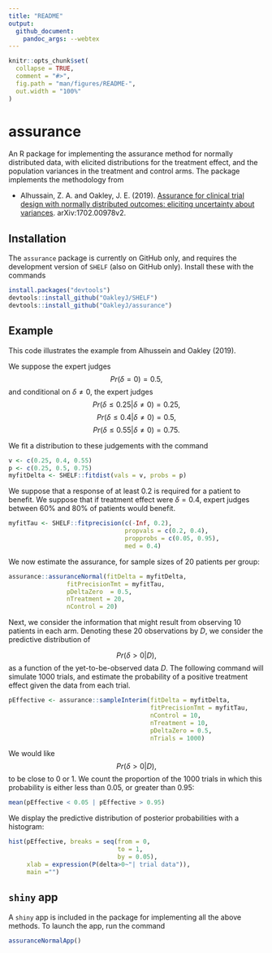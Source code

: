 ```yaml
---
title: "README"
output:
  github_document:
    pandoc_args: --webtex
---
```


<!-- README.md is generated from README.Rmd. Please edit that file -->

```r
knitr::opts_chunk$set(
  collapse = TRUE,
  comment = "#>",
  fig.path = "man/figures/README-",
  out.width = "100%"
)
```
# assurance

<!-- badges: start -->
<!-- badges: end -->

An R package for implementing the assurance method for normally distributed data, with elicited distributions for the treatment effect, and the population variances in the treatment and control arms. The package implements the methodology from 

- Alhussain, Z. A. and Oakley, J. E. (2019). [Assurance for clinical trial design with normally distributed outcomes: eliciting uncertainty about variances](https://arxiv.org/abs/1702.00978v2). arXiv:1702.00978v2.

## Installation

The `assurance` package is currently on GitHub only, and requires the development version of `SHELF` (also on GitHub only). Install these with the commands

``` r
install.packages("devtools")
devtools::install_github("OakleyJ/SHELF")
devtools::install_github("OakleyJ/assurance")
```

## Example 

This code illustrates the example from Alhussein and Oakley (2019).

We suppose the expert judges 
$$Pr(\delta = 0) = 0.5,$$ and conditional on $\delta \neq 0$, the expert judges
$$
Pr(\delta \le 0.25|\delta \neq 0) = 0.25,
$$
$$
Pr(\delta \le 0.4|\delta \neq 0) = 0.5, 
$$
$$
Pr(\delta \le 0.55|\delta \neq 0) = 0.75. 
$$

We fit a distribution to these judgements with the command

```r
v <- c(0.25, 0.4, 0.55)
p <- c(0.25, 0.5, 0.75)
myfitDelta <- SHELF::fitdist(vals = v, probs = p)
```

We suppose that a response of at least 0.2 is required for a patient to benefit. We suppose that if treatment effect were $\delta = 0.4$, expert judges between 60% and 80% of patients would benefit.

```r
myfitTau <- SHELF::fitprecision(c(-Inf, 0.2),
                                propvals = c(0.2, 0.4),
                                propprobs = c(0.05, 0.95),
                                med = 0.4)
```

We now estimate the assurance, for sample sizes of 20 patients per group:


```r
assurance::assuranceNormal(fitDelta = myfitDelta,
                fitPrecisionTmt = myfitTau,
                pDeltaZero  = 0.5,
                nTreatment = 20,
                nControl = 20)
```

Next, we consider the information that might result from observing 10 patients in each arm. Denoting these 20 observations by $D$, we consider the predictive distribution of 

$$
Pr(\delta > 0 | D),
$$
as a function of the yet-to-be-observed data $D$. The following command will simulate 1000 trials, and estimate the probability of a positive treatment effect given the data from each trial.

```r
pEffective <- assurance::sampleInterim(fitDelta = myfitDelta,
                                       fitPrecisionTmt = myfitTau,
                                       nControl = 10,
                                       nTreatment = 10,
                                       pDeltaZero = 0.5,
                                       nTrials = 1000)
```

We would like 
$$
Pr(\delta > 0 | D),
$$
to be close to 0 or 1. We count the proportion of the 1000 trials in which this probability is either less than 0.05, or greater than 0.95:

```r
mean(pEffective < 0.05 | pEffective > 0.95)
```

We display the predictive distribution of posterior probabilities with a histogram:

```r
hist(pEffective, breaks = seq(from = 0, 
                              to = 1, 
                              by = 0.05),
     xlab = expression(P(delta>0~"| trial data")),
     main ="")
```

## `shiny` app  

A `shiny` app is included in the package for implementing all the above methods. To launch the app, run the command

```r
assuranceNormalApp()
```


